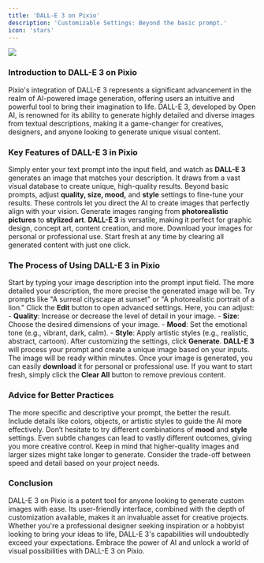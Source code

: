 ```yaml
---
title: 'DALL-E 3 on Pixio'
description: 'Customizable Settings: Beyond the basic prompt.'
icon: 'stars'
---
```

![](https://docs.myapps.ai/storage/page_media/fea2953d-6d6c-4a27-9e46-c10e093510e1.png)

### Introduction to DALL-E 3 on Pixio

Pixio's integration of DALL-E 3 represents a significant advancement in the realm of AI-powered image generation, offering users an intuitive and powerful tool to bring their imagination to life. DALL-E 3, developed by Open AI, is renowned for its ability to generate highly detailed and diverse images from textual descriptions, making it a game-changer for creatives, designers, and anyone looking to generate unique visual content.

### Key Features of DALL-E 3 in Pixio

<CardGroup cols={2}> <Card title="Intuitive Prompt Input" icon="keyboard"> Simply enter your text prompt into the input field, and watch as **DALL-E 3** generates an image that matches your description. It draws from a vast visual database to create unique, high-quality results. </Card> <Card title="Customizable Settings" icon="sliders"> Beyond basic prompts, adjust **quality, size, mood,** and **style** settings to fine-tune your results. These controls let you direct the AI to create images that perfectly align with your vision. </Card> <Card title="Versatile Outputs" icon="palette"> Generate images ranging from **photorealistic pictures** to **stylized art**. **DALL-E 3** is versatile, making it perfect for graphic design, concept art, content creation, and more. </Card> <Card title="Download and Manage" icon="download"> Download your images for personal or professional use. Start fresh at any time by clearing all generated content with just one click. </Card> </CardGroup>



### The Process of Using DALL-E 3 in Pixio

<AccordionGroup> <Accordion title="Step 1: Input Your Prompt" icon="keyboard"> Start by typing your image description into the prompt input field. The more detailed your description, the more precise the generated image will be. Try prompts like "A surreal cityscape at sunset" or "A photorealistic portrait of a lion." </Accordion> <Accordion title="Step 2: Edit and Customize Settings" icon="sliders-h"> Click the **Edit** button to open advanced settings. Here, you can adjust: - **Quality**: Increase or decrease the level of detail in your image. - **Size**: Choose the desired dimensions of your image. - **Mood**: Set the emotional tone (e.g., vibrant, dark, calm). - **Style**: Apply artistic styles (e.g., realistic, abstract, cartoon). </Accordion> <Accordion title="Step 3: Generate Your Image" icon="bolt"> After customizing the settings, click **Generate**. **DALL-E 3** will process your prompt and create a unique image based on your inputs. The image will be ready within minutes. </Accordion> <Accordion title="Step 4: Download and Manage" icon="download"> Once your image is generated, you can easily **download** it for personal or professional use. If you want to start fresh, simply click the **Clear All** button to remove previous content. </Accordion> </AccordionGroup>
### Advice for Better Practices

<AccordionGroup> <Accordion title="Be Specific with Prompts" icon="pen"> The more specific and descriptive your prompt, the better the result. Include details like colors, objects, or artistic styles to guide the AI more effectively. </Accordion> <Accordion title="Experiment with Settings" icon="flask"> Don’t hesitate to try different combinations of **mood** and **style** settings. Even subtle changes can lead to vastly different outcomes, giving you more creative control. </Accordion> <Accordion title="Balance Quality and Size" icon="balance-scale"> Keep in mind that higher-quality images and larger sizes might take longer to generate. Consider the trade-off between speed and detail based on your project needs. </Accordion> </AccordionGroup>

### Conclusion

DALL-E 3 on Pixio is a potent tool for anyone looking to generate custom images with ease. Its user-friendly interface, combined with the depth of customization available, makes it an invaluable asset for creative projects. Whether you're a professional designer seeking inspiration or a hobbyist looking to bring your ideas to life, DALL-E 3's capabilities will undoubtedly exceed your expectations. Embrace the power of AI and unlock a world of visual possibilities with DALL-E 3 on Pixio.